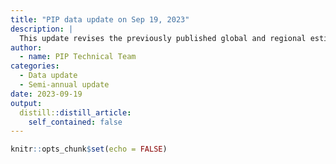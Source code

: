 ```yaml
---
title: "PIP data update on Sep 19, 2023"
description: |
  This update revises the previously published global and regional estimates from 1981 to 2021. 63 new surveys were added (largely historical data for advanced economies), bringing the total surveys in PIP to more than 2,200. Furthermore, 2 surveys were added for 2019 and 13 for more recent years. The new survey data covers the COVID-19 pandemic period, reporting 2020 regional poverty for all regions except Sub-Saharan Africa, and the Middle East and North Africa. Further details on the changes are available in [this document](https://documents1.worldbank.org/en/publication/documents-reports/documentdetail/099624209142386941).
author:
  - name: PIP Technical Team
categories:
  - Data update
  - Semi-annual update
date: 2023-09-19
output:
  distill::distill_article:
    self_contained: false
---
```



```r
knitr::opts_chunk$set(echo = FALSE)
```



